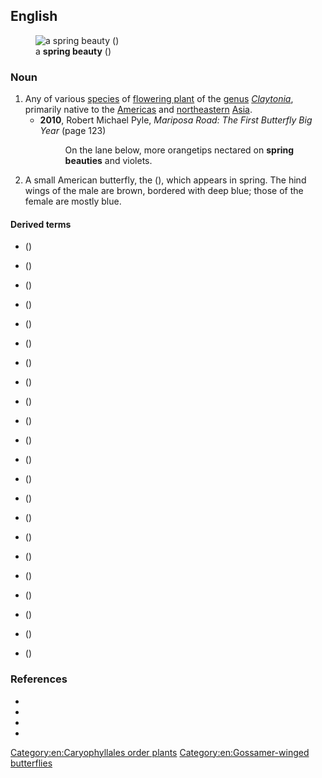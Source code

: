 ==English==
[[File:Claytonia_virginica_2_Radnor_Lake.jpg|thumb|a '''spring beauty''' ({{taxlink|Claytonia virginica|species|ver=180618}})]]

===Noun===
{{en-noun}}

# Any of various [[species]] of [[flowering plant]] of the [[genus]] ''[[Claytonia]]'', primarily native to the [[Americas]] and [[northeastern]] [[Asia]].
#* '''2010''', Robert Michael Pyle, ''Mariposa Road: The First Butterfly Big Year'' (page 123)
#*: On the lane below, more orangetips nectared on '''spring beauties''' and violets.
# {{lb|en|obsolete}} A small American butterfly, the {{vern|early hairstreak}} ({{taxlink|Erora laeta|species|ver=180618}}), which appears in spring. The hind wings of the male are brown, bordered with deep blue; those of the female are mostly blue.

====Derived terms====
* {{vern|alpine spring beauty}} ({{taxlink|Claytonia megarhiza|species|ver=220509}})
* {{vern|Arctic spring beauty}} ({{taxlink|Claytonia arctica|species|ver=220509}})
* {{vern|Beringian spring beauty}} ({{taxlink|Claytonia tuberosa|species|ver=220509}})
* {{vern|Brandegee's spring beauty}} ({{taxlink|Claytonia saxosa|species|ver=220509}})
* {{vern|Carolina spring beauty}} ({{taxlink|Claytonia caroliniana|species|ver=180618}})
* {{vern|eastern spring beauty}} ({{taxlink|Claytonia virginica|species|ver=180618}})
* {{vern|Great Basin spring beauty}} ({{taxlink|Claytonia umbellata|species|ver=220509}})
* {{vern|gypsum spring beauty}} ({{taxlink|Claytonia gypsophiloides|species|ver=220509}})
* {{vern|heartleaf spring beauty}} ({{taxlink|Claytonia cordifolia|species|ver=220509}})
* {{vern|Jonesville spring beauty}} ({{taxlink|Claytonia palustris|species|ver=220509}})
* {{vern|lanceleaf spring beauty}} ({{taxlink|Claytonia lanceolata|species|ver=220509}})
* {{vern|Madrean spring beauty}} ({{taxlink|Claytonia rosea|species|ver=220509}})
* {{vern|Ogilvie Mountains spring beauty}} ({{taxlink|Claytonia ogilviensis|species|ver=220509}})
* {{vern|redstem spring beauty}} ({{taxlink|Claytonia rubra|species|ver=220509}})
* {{vern|serpentine spring beauty}} ({{taxlink|Claytonia exigua|species|ver=220509}})
* {{vern|Rocky Mountain spring beauty}} ({{taxlink|Claytonia rosea|species|ver=180618}})
* {{vern|Siberian spring beauty}} ({{taxlink|Claytonia sibirica|species|ver=220509}})
* {{vern|Sierra spring beauty}} ({{taxlink|Claytonia nevadensis|species|ver=220509}})
* {{vern|springbeauty}} ({{taxlink|Claytonia virginica|species|ver=180618}})
* {{vern|tuberous spring beauty}} ({{taxlink|Claytonia tuberosa|species|ver=220509}})
* {{vern|Virginia spring beauty}} ({{taxlink|Claytonia virginica|species|ver=180618}})
* {{vern|weastern spring beauty}} ({{taxlink|Claytonia lanceolata|species|ver=180618}})

===References===
* {{pedia}}
* {{specieslite|i=1|Claytonia}}
* {{comcatlite|i=1|Claytonia}}
* {{R:USDA Plants|CLAYT}}

[[Category:en:Caryophyllales order plants]]
[[Category:en:Gossamer-winged butterflies]]